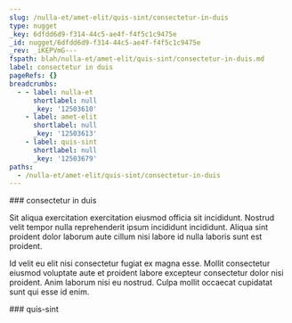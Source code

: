 ```yaml
---
slug: /nulla-et/amet-elit/quis-sint/consectetur-in-duis
type: nugget
_key: 6dfdd6d9-f314-44c5-ae4f-f4f5c1c9475e
_id: nugget/6dfdd6d9-f314-44c5-ae4f-f4f5c1c9475e
_rev: _iKEPVmG---
fspath: blah/nulla-et/amet-elit/quis-sint/consectetur-in-duis.md
label: consectetur in duis
pageRefs: {}
breadcrumbs:
  - - label: nulla-et
      shortlabel: null
      _key: '12503610'
    - label: amet-elit
      shortlabel: null
      _key: '12503613'
    - label: quis-sint
      shortlabel: null
      _key: '12503679'
paths:
  - /nulla-et/amet-elit/quis-sint/consectetur-in-duis
---
```


<NuggetArea>
<Nugget slug="/nulla-et/amet-elit/quis-sint/consectetur-in-duis" type="nugget" _key="6dfdd6d9-f314-44c5-ae4f-f4f5c1c9475e" _id="nugget/6dfdd6d9-f314-44c5-ae4f-f4f5c1c9475e" _rev="_iKEPVmG---" fspath="blah/nulla-et/amet-elit/quis-sint/consectetur-in-duis.md" label="consectetur in duis" paths="/nulla-et/amet-elit/quis-sint/consectetur-in-duis">
<NuggetBody>
### consectetur in duis

Sit aliqua exercitation exercitation eiusmod officia sit incididunt. Nostrud velit tempor nulla reprehenderit ipsum incididunt incididunt. Aliqua sint proident dolor laborum aute cillum nisi labore id nulla laboris sunt est proident.

Id velit eu elit nisi consectetur fugiat ex magna esse. Mollit consectetur eiusmod voluptate aute et proident labore excepteur consectetur dolor nisi proident. Anim laborum nisi eu nostrud. Culpa mollit occaecat cupidatat sunt qui esse id enim.

</NuggetBody>
<Breadcrumbs>
<Crumbs>
<Crumb _key="12503610" label="nulla-et" /><Crumb _key="12503613" label="amet-elit" /><Crumb _key="12503679" label="quis-sint" />
</Crumbs>
</Breadcrumbs>
</Nugget>

<NuggetsInbound>
</NuggetsInbound>
<NuggetsOutbound>
</NuggetsOutbound>
</NuggetArea>
<PassagesInbound>
<Passage direction="inbound" type="passage" _key="12503679" _id="passage/12503679" _rev="_iKEPVmC---" label="quis-sint" passage="quis-sint" fspath="blah/nulla-et/amet-elit/quis-sint" paths="/nulla-et/amet-elit/quis-sint" slug="/nulla-et/amet-elit/quis-sint">
<NuggetBody>
### quis-sint

</NuggetBody>
<Breadcrumbs>
<Crumbs>
<Crumb _key="12503610" label="nulla-et" /><Crumb _key="12503613" label="amet-elit" />
</Crumbs>
</Breadcrumbs>
</Passage>

</PassagesInbound>
<PassagesOutbound>
</PassagesOutbound>